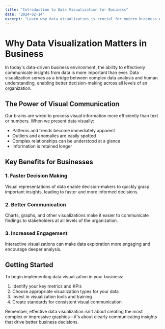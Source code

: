 ```yaml
---
title: "Introduction to Data Visualization for Business"
date: "2024-02-14"
excerpt: "Learn why data visualization is crucial for modern business decision-making"
---
```


# Why Data Visualization Matters in Business

In today's data-driven business environment, the ability to effectively communicate insights from data is more important than ever. Data visualization serves as a bridge between complex data analysis and human understanding, enabling better decision-making across all levels of an organization.

## The Power of Visual Communication

Our brains are wired to process visual information more efficiently than text or numbers. When we present data visually:

- Patterns and trends become immediately apparent
- Outliers and anomalies are easily spotted
- Complex relationships can be understood at a glance
- Information is retained longer

## Key Benefits for Businesses

### 1. Faster Decision Making

Visual representations of data enable decision-makers to quickly grasp important insights, leading to faster and more informed decisions.

### 2. Better Communication

Charts, graphs, and other visualizations make it easier to communicate findings to stakeholders at all levels of the organization.

### 3. Increased Engagement

Interactive visualizations can make data exploration more engaging and encourage deeper analysis.

## Getting Started

To begin implementing data visualization in your business:

1. Identify your key metrics and KPIs
2. Choose appropriate visualization types for your data
3. Invest in visualization tools and training
4. Create standards for consistent visual communication

Remember, effective data visualization isn't about creating the most complex or impressive graphics—it's about clearly communicating insights that drive better business decisions.